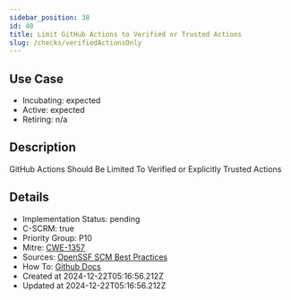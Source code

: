 ```yaml
---
sidebar_position: 38
id: 40
title: Limit GitHub Actions to Verified or Trusted Actions
slug: /checks/verifiedActionsOnly
---
```


## Use Case
<!-- LEVELS:START -->
- Incubating: expected
- Active: expected
- Retiring: n/a
<!-- LEVELS:END -->

<!-- DESCRIPTION:START -->
## Description
GitHub Actions Should Be Limited To Verified or Explicitly Trusted Actions
<!-- DESCRIPTION:END -->

<!-- DETAILS:START -->
## Details
- Implementation Status: pending
- C-SCRM: true
- Priority Group: P10
- Mitre: [CWE-1357](https://cwe.mitre.org/data/definitions/1357.html)
- Sources: [OpenSSF SCM Best Practices](https://best.openssf.org/SCM-BestPractices/github/actions/all_github_actions_are_allowed.html)
- How To: [Github Docs](https://docs.github.com/en/repositories/managing-your-repositorys-settings-and-features/enabling-features-for-your-repository/managing-github-actions-settings-for-a-repository#allowing-select-actions-and-reusable-workflows-to-run)
- Created at 2024-12-22T05:16:56.212Z
- Updated at 2024-12-22T05:16:56.212Z
<!-- DETAILS:END -->
